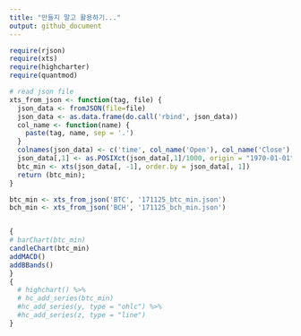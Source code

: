 ```yaml
---
title: "만들지 말고 활용하기..."
output: github_document
---
```


```r
require(rjson)
require(xts)
require(highcharter)
require(quantmod)

# read json file
xts_from_json <- function(tag, file) {
  json_data <- fromJSON(file=file)
  json_data <- as.data.frame(do.call('rbind', json_data))
  col_name <- function(name) {
    paste(tag, name, sep = '.')
  }
  colnames(json_data) <- c('time', col_name('Open'), col_name('Close'), 'High', 'Low', 'Volume')
  json_data[,1] <- as.POSIXct(json_data[,1]/1000, origin = "1970-01-01")
  btc_min <- xts(json_data[, -1], order.by = json_data[, 1])
  return (btc_min);
}

btc_min <- xts_from_json('BTC', '171125_btc_min.json')
bch_min <- xts_from_json('BCH', '171125_bch_min.json')


{
# barChart(btc_min)
candleChart(btc_min)
addMACD()
addBBands()
}
{
  # highchart() %>% 
  # hc_add_series(btc_min)
  #hc_add_series(y, type = "ohlc") %>% 
  #hc_add_series(z, type = "line")
}
```
